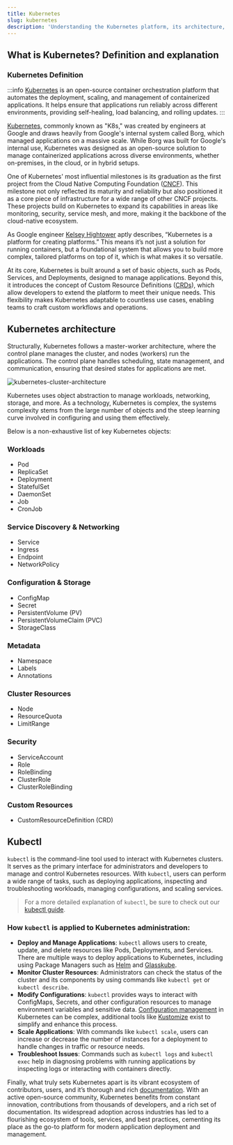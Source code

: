 ```yaml
---
title: Kubernetes
slug: kubernetes
description: 'Understanding the Kubernetes platform, its architecture, and its role in modern application deployment'
---
```


## What is Kubernetes? Definition and explanation

### Kubernetes Definition

:::info
[Kubernetes](https://kubernetes.io/) is an open-source container orchestration platform that automates the deployment, scaling, and management of containerized applications. It helps ensure that applications run reliably across different environments, providing self-healing, load balancing, and rolling updates.
:::

[Kubernetes](https://kubernetes.io/), commonly known as "K8s," was created by engineers at Google and draws heavily from Google's internal system called Borg, which managed applications on a massive scale. While Borg was built for Google's internal use, Kubernetes was designed as an open-source solution to manage containerized applications across diverse environments, whether on-premises, in the cloud, or in hybrid setups.

One of Kubernetes' most influential milestones is its graduation as the first project from the Cloud Native Computing Foundation ([CNCF](https://www.cncf.io/)). This milestone not only reflected its maturity and reliability but also positioned it as a core piece of infrastructure for a wide range of other CNCF projects. These projects build on Kubernetes to expand its capabilities in areas like monitoring, security, service mesh, and more, making it the backbone of the cloud-native ecosystem.

As Google engineer [Kelsey Hightower](https://x.com/kelseyhightower/status/935252923721793536?lang=en) aptly describes, “Kubernetes is a platform for creating platforms.” This means it’s not just a solution for running containers, but a foundational system that allows you to build more complex, tailored platforms on top of it, which is what makes it so versatile.

At its core, Kubernetes is built around a set of basic objects, such as Pods, Services, and Deployments, designed to manage applications. Beyond this, it introduces the concept of Custom Resource Definitions ([CRDs](https://kubernetes.io/docs/concepts/extend-kubernetes/api-extension/custom-resources/)), which allow developers to extend the platform to meet their unique needs. This flexibility makes Kubernetes adaptable to countless use cases, enabling teams to craft custom workflows and operations.

## Kubernetes architecture

Structurally, Kubernetes follows a master-worker architecture, where the control plane manages the cluster, and nodes (workers) run the applications. The control plane handles scheduling, state management, and communication, ensuring that desired states for applications are met.

![kubernetes-cluster-architecture](https://github.com/user-attachments/assets/f589dc1a-d548-4875-b96b-848f69d67308)

Kubernetes uses object abstraction to manage workloads, networking, storage, and more. As a technology, Kubernetes is complex, the systems complexity stems from the large number of objects and the steep learning curve involved in configuring and using them effectively.

Below is a non-exhaustive list of key Kubernetes objects:

### Workloads
- Pod
- ReplicaSet
- Deployment
- StatefulSet
- DaemonSet
- Job
- CronJob

### Service Discovery & Networking
- Service
- Ingress
- Endpoint
- NetworkPolicy

### Configuration & Storage
- ConfigMap
- Secret
- PersistentVolume (PV)
- PersistentVolumeClaim (PVC)
- StorageClass

### Metadata
- Namespace
- Labels
- Annotations

### Cluster Resources
- Node
- ResourceQuota
- LimitRange

### Security
- ServiceAccount
- Role
- RoleBinding
- ClusterRole
- ClusterRoleBinding

### Custom Resources
- CustomResourceDefinition (CRD)

## Kubectl

`kubectl` is the command-line tool used to interact with Kubernetes clusters. It serves as the primary interface for administrators and developers to manage and control Kubernetes resources. With `kubectl`, users can perform a wide range of tasks, such as deploying applications, inspecting and troubleshooting workloads, managing configurations, and scaling services.

> For a more detailed explanation of `kubectl`, be sure to check out our [kubectl guide](/guides/kubectl/).

### How `kubectl` is applied to Kubernetes administration:

-   **Deploy and Manage Applications**: `kubectl` allows users to create, update, and delete resources like Pods, Deployments, and Services. There are multiple ways to deploy applications to Kubernetes, including using Package Managers such as [Helm](/docs/glossary/helm/) and [Glasskube](/products/glasskube/).
-   **Monitor Cluster Resources**: Administrators can check the status of the cluster and its components by using commands like `kubectl get` or `kubectl describe`.
-   **Modify Configurations**: `kubectl` provides ways to interact with ConfigMaps, Secrets, and other configuration resources to manage environment variables and sensitive data. [Configuration management](/docs/glossary/k8s-configuration-mgmt/) in Kubernetes can be complex, additional tools like [Kustomize](/docs/glossary/kustomize/) exist to simplify and enhance this process.
-   **Scale Applications**: With commands like `kubectl scale`, users can increase or decrease the number of instances for a deployment to handle changes in traffic or resource needs.  
-   **Troubleshoot Issues**: Commands such as `kubectl logs` and `kubectl exec` help in diagnosing problems with running applications by inspecting logs or interacting with containers directly.
    
Finally, what truly sets Kubernetes apart is its vibrant ecosystem of contributors, users, and it’s thorough and rich [documentation](https://kubernetes.io/docs/home/). With an active open-source community, Kubernetes benefits from constant innovation, contributions from thousands of developers, and a rich set of documentation. Its widespread adoption across industries has led to a flourishing ecosystem of tools, services, and best practices, cementing its place as the go-to platform for modern application deployment and management.